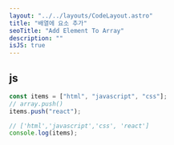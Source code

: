 ```yaml
---
layout: "../../layouts/CodeLayout.astro"
title: "배열에 요소 추가"
seoTitle: "Add Element To Array"
description: ""
isJS: true
---
```


## js

```js
const items = ["html", "javascript", "css"];
// array.push()
items.push("react");

// ['html','javascript','css', 'react']
console.log(items);
```
